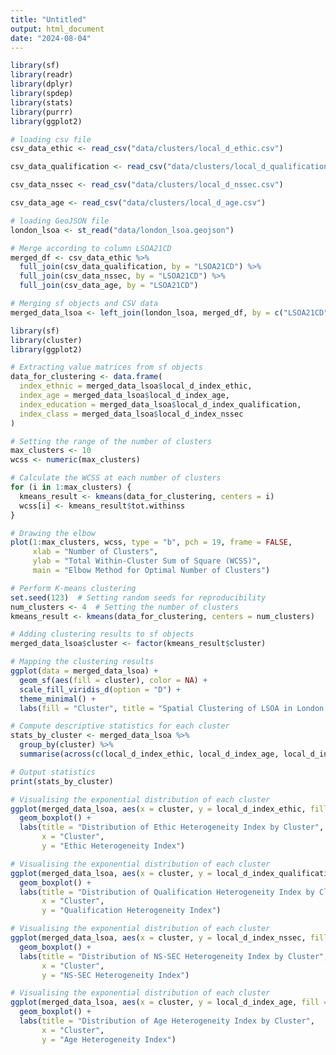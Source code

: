 ---
title: "Untitled"
output: html_document
date: "2024-08-04"
---

```{r}
library(sf)
library(readr)
library(dplyr)
library(spdep)
library(stats)
library(purrr)
library(ggplot2)
```

```{r}
# loading csv file
csv_data_ethic <- read_csv("data/clusters/local_d_ethic.csv")

csv_data_qualification <- read_csv("data/clusters/local_d_qualification.csv")

csv_data_nssec <- read_csv("data/clusters/local_d_nssec.csv")

csv_data_age <- read_csv("data/clusters/local_d_age.csv")
```

```{r}
# loading GeoJSON file
london_lsoa <- st_read("data/london_lsoa.geojson")
```

```{r}
# Merge according to column LSOA21CD
merged_df <- csv_data_ethic %>%
  full_join(csv_data_qualification, by = "LSOA21CD") %>%
  full_join(csv_data_nssec, by = "LSOA21CD") %>%
  full_join(csv_data_age, by = "LSOA21CD")
```

```{r}
# Merging sf objects and CSV data
merged_data_lsoa <- left_join(london_lsoa, merged_df, by = c("LSOA21CD" = "LSOA21CD"))
```

```{r}
library(sf)
library(cluster)
library(ggplot2)
```

```{r}
# Extracting value matrices from sf objects
data_for_clustering <- data.frame(
  index_ethnic = merged_data_lsoa$local_d_index_ethic,
  index_age = merged_data_lsoa$local_d_index_age,
  index_education = merged_data_lsoa$local_d_index_qualification,
  index_class = merged_data_lsoa$local_d_index_nssec
)
```

```{r}
# Setting the range of the number of clusters
max_clusters <- 10
wcss <- numeric(max_clusters)

# Calculate the WCSS at each number of clusters
for (i in 1:max_clusters) {
  kmeans_result <- kmeans(data_for_clustering, centers = i)
  wcss[i] <- kmeans_result$tot.withinss
}

# Drawing the elbow
plot(1:max_clusters, wcss, type = "b", pch = 19, frame = FALSE,
     xlab = "Number of Clusters",
     ylab = "Total Within-Cluster Sum of Square (WCSS)",
     main = "Elbow Method for Optimal Number of Clusters")

```

```{r}
# Perform K-means clustering
set.seed(123)  # Setting random seeds for reproducibility
num_clusters <- 4  # Setting the number of clusters
kmeans_result <- kmeans(data_for_clustering, centers = num_clusters)
```

```{r}
# Adding clustering results to sf objects
merged_data_lsoa$cluster <- factor(kmeans_result$cluster)
```

```{r}
# Mapping the clustering results
ggplot(data = merged_data_lsoa) +
  geom_sf(aes(fill = cluster), color = NA) +
  scale_fill_viridis_d(option = "D") +
  theme_minimal() +
  labs(fill = "Cluster", title = "Spatial Clustering of LSOA in London based on Heterogeneity Indices")
```

```{r}
# Compute descriptive statistics for each cluster
stats_by_cluster <- merged_data_lsoa %>%
  group_by(cluster) %>%
  summarise(across(c(local_d_index_ethic, local_d_index_age, local_d_index_qualification, local_d_index_nssec), list(mean = mean, sd = sd)))
```

```{r}
# Output statistics
print(stats_by_cluster)
```

```{r}
# Visualising the exponential distribution of each cluster
ggplot(merged_data_lsoa, aes(x = cluster, y = local_d_index_ethic, fill = cluster)) +
  geom_boxplot() +
  labs(title = "Distribution of Ethic Heterogeneity Index by Cluster",
       x = "Cluster",
       y = "Ethic Heterogeneity Index")
```

```{r}
# Visualising the exponential distribution of each cluster
ggplot(merged_data_lsoa, aes(x = cluster, y = local_d_index_qualification, fill = cluster)) +
  geom_boxplot() +
  labs(title = "Distribution of Qualification Heterogeneity Index by Cluster",
       x = "Cluster",
       y = "Qualification Heterogeneity Index")
```

```{r}
# Visualising the exponential distribution of each cluster
ggplot(merged_data_lsoa, aes(x = cluster, y = local_d_index_nssec, fill = cluster)) +
  geom_boxplot() +
  labs(title = "Distribution of NS-SEC Heterogeneity Index by Cluster",
       x = "Cluster",
       y = "NS-SEC Heterogeneity Index")
```

```{r}
# Visualising the exponential distribution of each cluster
ggplot(merged_data_lsoa, aes(x = cluster, y = local_d_index_age, fill = cluster)) +
  geom_boxplot() +
  labs(title = "Distribution of Age Heterogeneity Index by Cluster",
       x = "Cluster",
       y = "Age Heterogeneity Index")
```

